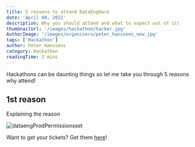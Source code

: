 ```yaml
---
title: 5 reasons to attend DataEngHack
date: 'April 08, 2022'
description: Why you should attend and what to expect out of it!
thumbnailUrl: '/images/hackathon/hacker.jpg'
AuthorImage: '/images/organisers/peter_hanssens_new.jpg'
tags: ['Hackathon']
author: Peter Hanssens
category: Hackathon
readingTime: 2 mins
---
```


Hackathons can be daunting things so let me take you through 5 reasons why attend!

## 1st reason
Explaining the reason

![dataengProdPermissionsset](/blog/2022-03/dataengProdPermissionsset.png)

Want to get your tickets? Get them [here](/contact)!

